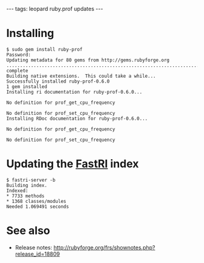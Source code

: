 ---
tags: leopard ruby.prof updates
---
= Installing =
<pre>$ sudo gem install ruby-prof
Password:
Updating metadata for 80 gems from http://gems.rubyforge.org
................................................................................
complete
Building native extensions.  This could take a while...
Successfully installed ruby-prof-0.6.0
1 gem installed
Installing ri documentation for ruby-prof-0.6.0...

No definition for prof_get_cpu_frequency

No definition for prof_set_cpu_frequency
Installing RDoc documentation for ruby-prof-0.6.0...

No definition for prof_get_cpu_frequency

No definition for prof_set_cpu_frequency</pre>

= Updating the [[FastRI]] index =

<pre>$ fastri-server -b
Building index.
Indexed:
* 7733 methods
* 1368 classes/modules
Needed 1.069491 seconds</pre>

= See also =

* Release notes: http://rubyforge.org/frs/shownotes.php?release_id=18809
